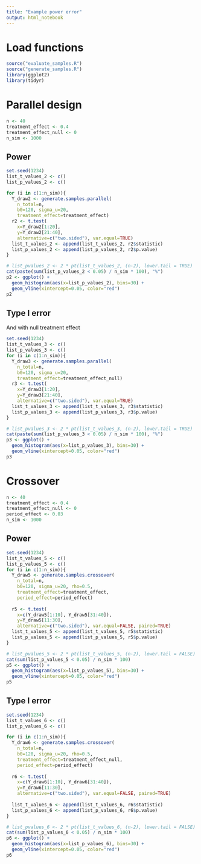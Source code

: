 ---
title: "Example power error"
output: html_notebook
---

# Load functions
```{r}
source("evaluate_samples.R")
source("generate_samples.R")
library(ggplot2)
library(tidyr)
```

# Parallel design

```{r}
n <- 40
treatment_effect <- 0.4
treatment_effect_null <- 0
n_sim <- 1000
```

## Power
```{r}
set.seed(1234)
list_t_values_2 <- c()
list_p_values_2 <- c()

for (i in c(1:n_sim)){
  Y_draw2 <- generate.samples.parallel(
    n_total=n, 
    b0=120, sigma_u=20,
    treatment_effect=treatment_effect)
  r2 <- t.test(
    x=Y_draw2[1:20],
    y=Y_draw2[21:40],
    alternative=c("two.sided"), var.equal=TRUE)
  list_t_values_2 <- append(list_t_values_2, r2$statistic)
  list_p_values_2 <- append(list_p_values_2, r2$p.value)
}

# list_pvalues_2 <- 2 * pt(list_t_values_2, (n-2), lower.tail = TRUE)
cat(paste(sum(list_p_values_2 < 0.05) / n_sim * 100), "%")
p2 <- ggplot() +
  geom_histogram(aes(x=list_p_values_2), bins=30) +
  geom_vline(xintercept=0.05, color="red")
p2
```

## Type I error
And with null treatment effect
```{r}
set.seed(1234)
list_t_values_3 <- c()
list_p_values_3 <- c()
for (i in c(1:n_sim)){
  Y_draw3 <- generate.samples.parallel(
    n_total=n,
    b0=120, sigma_u=20,
    treatment_effect=treatment_effect_null)
  r3 <- t.test(
    x=Y_draw3[1:20],
    y=Y_draw3[21:40],
    alternative=c("two.sided"), var.equal=TRUE)
  list_t_values_3 <- append(list_t_values_3, r3$statistic)
  list_p_values_3 <- append(list_p_values_3, r3$p.value)
}

# list_pvalues_3 <- 2 * pt(list_t_values_3, (n-2), lower.tail = TRUE)
cat(paste(sum(list_p_values_3 < 0.05) / n_sim * 100), "%")
p3 <- ggplot() +
  geom_histogram(aes(x=list_p_values_3), bins=30) +
  geom_vline(xintercept=0.05, color="red")
p3
```





# Crossover
```{r}
n <- 40
treatment_effect <- 0.4
treatment_effect_null <- 0
period_effect <- 0.03
n_sim <- 1000
```

## Power
```{r}
set.seed(1234)
list_t_values_5 <- c()
list_p_values_5 <- c()
for (i in c(1:n_sim)){
  Y_draw5 <- generate.samples.crossover(
    n_total=n, 
    b0=120, sigma_u=20, rho=0.5,
    treatment_effect=treatment_effect,
    period_effect=period_effect)
  
  r5 <- t.test(
    x=c(Y_draw5[1:10], Y_draw5[31:40]),
    y=Y_draw5[11:30],
    alternative=c("two.sided"), var.equal=FALSE, paired=TRUE)
  list_t_values_5 <- append(list_t_values_5, r5$statistic)
  list_p_values_5 <- append(list_p_values_5, r5$p.value)
}

# list_pvalues_5 <- 2 * pt(list_t_values_5, (n-2), lower.tail = FALSE)
cat(sum(list_p_values_5 < 0.05) / n_sim * 100)
p5 <- ggplot() +
  geom_histogram(aes(x=list_p_values_5), bins=30) +
  geom_vline(xintercept=0.05, color="red")
p5
```

## Type I error
```{r}
set.seed(1234)
list_t_values_6 <- c()
list_p_values_6 <- c()

for (i in c(1:n_sim)){
  Y_draw6 <- generate.samples.crossover(
    n_total=n, 
    b0=120, sigma_u=20, rho=0.5,
    treatment_effect=treatment_effect_null,
    period_effect=period_effect)
  
  r6 <- t.test(
    x=c(Y_draw6[1:10], Y_draw6[31:40]),
    y=Y_draw6[11:30],
    alternative=c("two.sided"), var.equal=FALSE, paired=TRUE)
  
  list_t_values_6 <- append(list_t_values_6, r6$statistic)
  list_p_values_6 <- append(list_p_values_6, r6$p.value)
}

# list_pvalues_6 <- 2 * pt(list_t_values_6, (n-2), lower.tail = FALSE)
cat(sum(list_p_values_6 < 0.05) / n_sim * 100)
p6 <- ggplot() +
  geom_histogram(aes(x=list_p_values_6), bins=30) +
  geom_vline(xintercept=0.05, color="red")
p6
```

